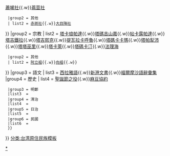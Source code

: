 {{Navbox
|name   = 西拉雅族
|title  = [[西拉雅族]]
|group1 = 社
| list1 = {{Navbox subgroup
  |group1 = 四大社
  | list1 = [[新港社]]{{.w}}[[目加溜灣社]]{{.w}}[[蕭壠社]]{{.w}}[[蔴荳社]]
  |group2 = 其他
  | list2 = [[赤崁社]]{{.w}}[[大目降社]]
}}
|group2 = 宗教
| list2 = {{Navbox subgroup
  |group1 = [[西拉雅神話|神話]]
  | list1 = [[塔馬吉山崗]]{{.w}}[[塔卡琅帕達]]{{.w}}[[塔碼吉山嘉]]{{.w}}[[帖卡露帕達]]{{.w}}[[塔吉鐵拉]]{{.w}}[[塔吉熙克]]{{.w}}[[提瓦拉卡呼魯]]{{.w}}[[塔碼卡卡瑪]]{{.w}}[[塔帕犁沛]]{{.w}}[[塔塔巫里]]{{.w}}[[塔卡萊]]{{.w}}[[塔碼卡汀]]{{.w}}[[法理海·費卡里句·昊勾希|法理海]]
  |group2 = 其他
  | list2 = [[阿立祖]]{{.w}}[[向祖]]{{.w}}
}}
|group3 = 語文
| list3 = [[西拉雅語]]{{.w}}[[新港文書]]{{.w}}[[福爾摩沙語辭彙集]]
|group4 = 歷史
| list4 = {{Navbox subgroup
  |group1 = 史前
  |list1  =
  |group2 = 荷治
  |list2  = [[麻豆溪事件]]{{.w}}[[聖誕節之役]]{{.w}}[[麻豆協約]]
  |group3 = 明鄭
  |list3  =
  |group4 = 清治
  |list4  = 
  |group5 = 日治
  |list5  =
  |group6 = 民國
  |list6  =
  }}
}}
<noinclude>
[[Category:西拉雅族|*]]
[[分类:台湾原住民族模板]]
</noinclude>